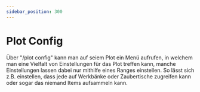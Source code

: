 ```yaml
---
sidebar_position: 300
---
```



# Plot Config
Über "/plot config" kann man auf seiem Plot ein Menü aufrufen, in welchem man eine Vielfalt von Einstellungen für das Plot treffen kann, manche Einstellungen lassen dabei nur mithilfe eines Ranges einstellen. 
So lässt sich z.B. einstellen, dass jede auf Werkbänke oder Zaubertische zugreifen kann oder sogar das niemand Items aufsammeln kann.
